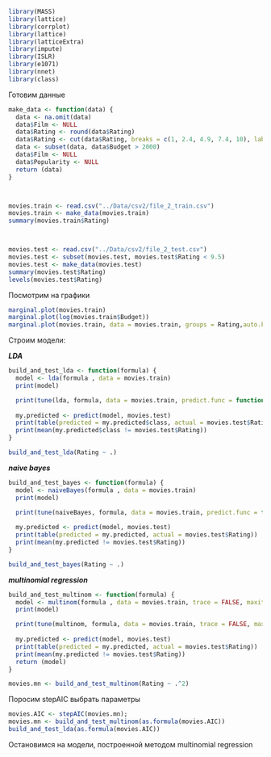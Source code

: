 
```r
library(MASS)
library(lattice)
library(corrplot)
library(lattice)
library(latticeExtra)
library(impute)
library(ISLR)
library(e1071)
library(nnet)
library(class)
```

Готовим данные
```r

make_data <- function(data) {
  data <- na.omit(data)
  data$Film <- NULL
  data$Rating <- round(data$Rating)
  data$Rating <- cut(data$Rating, breaks = c(1, 2.4, 4.9, 7.4, 10), labels = c("Excellent", "Average", "Poor", "Terrible"))
  data <- subset(data, data$Budget > 2000)
  data$Film <- NULL
  data$Popularity <- NULL
  return (data)
}



movies.train <- read.csv("../Data/csv2/file_2_train.csv")
movies.train <- make_data(movies.train)
summary(movies.train$Rating)



movies.test <- read.csv("../Data/csv2/file_2_test.csv")
movies.test <- subset(movies.test, movies.test$Rating < 9.5)
movies.test <- make_data(movies.test)
summary(movies.test$Rating)
levels(movies.test$Rating)

```

Посмотрим на графики
```r
marginal.plot(movies.train)
marginal.plot(log(movies.train$Budget))
marginal.plot(movies.train, data = movies.train, groups = Rating,auto.key = list(lines = TRUE, title ="Rating",cex.title = 1, columns = 3))
```

Строим модели:

***LDA***
```r

build_and_test_lda <- function(formula) {
  model <- lda(formula , data = movies.train)
  print(model)

  print(tune(lda, formula, data = movies.train, predict.func = function(...) predict(...)$class, tunecontrol = tune.control(sampling = "cross",cross = 10)))
  
  my.predicted <- predict(model, movies.test)
  print(table(predicted = my.predicted$class, actual = movies.test$Rating))
  print(mean(my.predicted$class != movies.test$Rating))
}

build_and_test_lda(Rating ~ .)
```

***naive bayes***
```r
build_and_test_bayes <- function(formula) {
  model <- naiveBayes(formula , data = movies.train)
  print(model)

  print(tune(naiveBayes, formula, data = movies.train, predict.func = function(...) predict(...), tunecontrol = tune.control(sampling = "cross",cross = 10)))
  
  my.predicted <- predict(model, movies.test)
  print(table(predicted = my.predicted, actual = movies.test$Rating))
  print(mean(my.predicted != movies.test$Rating))
}

build_and_test_bayes(Rating ~ .)

```


***multinomial regression***
```r

build_and_test_multinom <- function(formula) {
  model <- multinom(formula , data = movies.train, trace = FALSE, maxit = 3000)
  print(model)

  print(tune(multinom, formula, data = movies.train, trace = FALSE, maxit = 3000, predict.func = function(...) predict(...), tunecontrol = tune.control(sampling = "cross",cross = 10)))
  
  my.predicted <- predict(model, movies.test)
  print(table(predicted = my.predicted, actual = movies.test$Rating))
  print(mean(my.predicted != movies.test$Rating))
  return (model)
}

movies.mn <- build_and_test_multinom(Rating ~ .^2)

```

Поросим stepAIC выбрать параметры
```r

movies.AIC <- stepAIC(movies.mn);
movies.mn <- build_and_test_multinom(as.formula(movies.AIC))
build_and_test_lda(as.formula(movies.AIC))
```
Остановимся на модели, построенной методом multinomial regression
